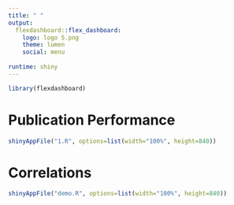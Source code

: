 ```yaml
---
title: " "
output: 
  flexdashboard::flex_dashboard:
    logo: logo 5.png
    theme: lumen 
    social: menu
   
runtime: shiny
---
```


```r
library(flexdashboard)
```

Publication Performance 
=======================================================================

```r

shinyAppFile("1.R", options=list(width="100%", height=840))


```

Correlations 
=======================================================================

```r


shinyAppFile("demo.R", options=list(width="100%", height=840))


```


